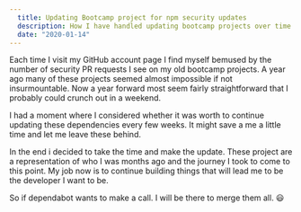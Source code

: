 ```yaml
---
  title: Updating Bootcamp project for npm security updates
  description: How I have handled updating bootcamp projects over time.
  date: "2020-01-14"
---
```


Each time I visit my GitHub account page I find myself bemused by the number of security PR requests I see on my old bootcamp projects. A year ago many of these projects seemed almost impossible if not insurmountable. Now a year forward most seem fairly straightforward that I probably could crunch out in a weekend.

I had a moment where I considered whether it was worth to continue updating these dependencies every few weeks. It might save a me a little time and let me leave these behind.

In the end i decided to take the time and make the update. These project are a representation of who I was months ago and the journey I took to come to this point. My job now is to continue building things that will lead me to be the developer I want to be.

So if dependabot wants to make a call. I will be there to merge them all. 😃
